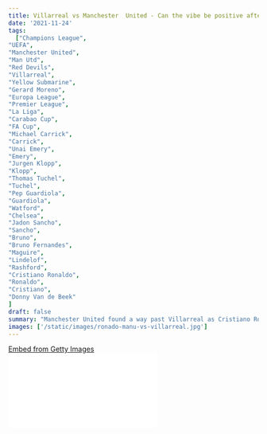 ```yaml
---
title: Villarreal vs Manchester  United - Can the vibe be positive after one display under Carrick?
date: '2021-11-24'
tags:
  ["Champions League",
"UEFA",
"Manchester United",
"Man Utd",
"Red Devils",
"Villarreal",
"Yellow Submarine",
"Gerard Moreno",
"Europa League",
"Premier League",
"La Liga",
"Carabao Cup",
"FA Cup",
"Michael Carrick",
"Carrick",
"Unai Emery",
"Emery",
"Jurgen Klopp",
"Klopp",
"Thomas Tuchel",
"Tuchel",
"Pep Guardiola",
"Guardiola",
"Watford",
"Chelsea",
"Jadon Sancho",
"Sancho",
"Bruno",
"Bruno Fernandes",
"Maguire",
"Lindelof",
"Rashford",
"Cristiano Ronaldo",
"Ronaldo",
"Cristiano",
"Donny Van de Beek"
]
draft: false
summary: "Manchester United found a way past Villarreal as Cristiano Ronaldo and Jadon Sancho ensure that the Red Devils secure a place in the knockout stages of the Champions League"
images: ['/static/images/ronado-manu-vs-villarreal.jpg']
---
```


<div
  className="getty embed image"
  style={{
    backgroundColor: '#fff',
    display: 'inline-block',
    fontFamily: 'Roboto, sans-serif',
    color: '#a7a7a7',
    fontSize: '11px',
    width: '100%',
    maxWidth: '594px',
    float: 'left',
    marginRight: '20px',
    marginBottom: '20px',
  }}
>
  <div style={{ padding: 0, margin: 0, textAlign: 'left' }}>
    <a
      href="http://www.gettyimages.in/detail/1355280601"
      target="_blank"
      style={{
        color: '#a7a7a7',
        textDecoration: 'none',
        fontWeight: 'normal !important',
        border: 'none',
        display: 'inline-block',
      }}
    >
      Embed from Getty Images
    </a>
  </div>
  <div
    style={{
      overflow: 'hidden',
      position: 'relative',
      height: 0,
      padding: '66.66667% 0 0 0',
      width: '100%',
    }}
  >
    <iframe
      src="//embed.gettyimages.com/embed/1355280601?et=wlRVUFEaS8ZlFKCTws3wpA&tld=in&sig=EZI-RtYSm7jLBsWvHRp5TpEBeW9LYMBmkUOx2w7zg0A=&caption=false&ver=1"
      scrolling="no"
      frameBorder={0}
      width={594}
      height={396}
      style={{
        display: 'inline-block',
        position: 'absolute',
        top: 0,
        left: 0,
        width: '100%',
        height: '100%',
        margin: 0,
      }}
    />
  </div>
</div>

Manchester United took the trip to Spain as they faced Unai Emery's Villarreal side at the Estadio de la Cerámica in what was the first game post the Ole Gunnar Solskjaer era.

It was a pale and stale opening 45 minutes from the Red Devils as the hosts dominated proceedings. Man Utd were far from their best as they spent the first half chasing the ball and when they had possession of the ball, they gave it away cheaply.

Well, once again, they needed the quality and brilliance of Cristiano Ronaldo to break the deadlock as he smartly looped the ball over the keeper into the net to net his 140th Champions League goal. He's in a league of his own.

Jadon Sancho came into the goal scoring party along with Ronaldo as he netted his first ever goal in Man Utd colours in the Champions League. "Oh, what a Feeling!"

This win has guaranteed a place in the knockout stages of the Champions League for Manchester United as they are currently on top of Group F with 10 points on board after 5 games.

## Are there a few positives to look at?

Manchester United were poor on the day when they needed to make a statement. Yes, the statement is out there to be seen for everyone as they recorded a 2-0 win away from home against Villarreal, but in reality, are the big boys really going to worry about what Man Utd could deliver in the upcoming games with Michael Carrick in the dugout?

Our answer is "No." We don't think that Jurgen Klopp, Pep Guardiola, Thomas Tuchel are going to be flattered by this 2-0 result. They have bigger issues to deal with other than what Manchester United are delivering at this point in time. That in itself is an embarrassment for the club that holds a stature like Man Utd do.

Against Villarreal, it wasn't a performance where the Red Devils had control of the game. They were dominated in the first half and then they set their authority in the second.

In the knockout stages of the competition, these displays on the field will not take a team far. With Man Utd already knocked out of the EFL cup and as the Premier League title drifts far away, the attention turns towards the FA Cup and the Champions League for the Glazer's to consider as the club needs to win a trophy anytime soon.

It was yet another performance where they "got over the line" which is not in the DNA of the club as they are used to stamp their authority week in and week out, but with the way things stand at the moment, you'd take that if you were a Man Utd fan.

The hosts are a good side as they've recently defeated Ole's Red Devils a few months ago in a penalty shoot-out to win their first ever European trophy - UEFA Europa League. However, they seem to be struggling this season as they sit in 12th place in La Liga with just 16 points on board. They are 10 points adrift of Atletico Madrid who sit in 4th place while Real Betis and Rayo Vallecano occupy the remaining two European spots for next season.

Villarreal will have to put in the hard yards to climb up the La Liga table, but their league position in Spain just goes to show how poor Unai Emery's boys have been this season and one could say that Carrick and his boys got away with this game once again as it has been the pattern for Man Utd for a while now. It was a Villarreal side that didn't have their talisman striker in Gerard Moreno as he's out through injury.

Even though the Yellow Submarines struggle in La Liga, they've been a side that is hard to beat this season as they have drawn 7 times so far in 13 La Liga games. In fact, they came into this Champions League fixture with a 1-1 draw with Celta Vigo. That just shows that Unai Emery banks on his talisman, Gerard Moreno a lot and with his main man absent, Emery looks to build a solid base with the tools that he's got at the moment. That is probably why United struggled to keep possession of the ball and make the most out of it by penetrating in between the lines.

<div
  className="getty embed image"
  style={{
    backgroundColor: '#fff',
    display: 'inline-block',
    fontFamily: 'Roboto, sans-serif',
    color: '#a7a7a7',
    fontSize: '11px',
    width: '100%',
    maxWidth: '594px',
    float: 'left',
    marginRight: '20px',
    marginBottom: '20px',
  }}
>
  <div style={{ padding: 0, margin: 0, textAlign: 'left' }}>
    <a
      href="http://www.gettyimages.in/detail/1236759292"
      target="_blank"
      style={{
        color: '#a7a7a7',
        textDecoration: 'none',
        fontWeight: 'normal !important',
        border: 'none',
        display: 'inline-block',
      }}
    >
      Embed from Getty Images
    </a>
  </div>
  <div
    style={{
      overflow: 'hidden',
      position: 'relative',
      height: 0,
      padding: '68.68687% 0 0 0',
      width: '100%',
    }}
  >
    <iframe
      src="//embed.gettyimages.com/embed/1236759292?et=_1fL_J1WQsJ2mdaWVqTpAw&tld=in&sig=mPWr-MIySIuf03WNyslcCIc7v9VYqu3EV-NDM5jy3GE=&caption=true&ver=1"
      scrolling="no"
      frameBorder={0}
      width={594}
      height={408}
      style={{
        display: 'inline-block',
        position: 'absolute',
        top: 0,
        left: 0,
        width: '100%',
        height: '100%',
        margin: 0,
      }}
    />
  </div>
</div>

Micheal Carrick decided to pull out a few cards as he brought on Bruno Fernandes and Marcus Rashford into the fold as things changed in the middle of the park for United. That was when the Red Devils were able to make things happen from an attacking point of view.

They looked much better and they were offered a gift which Cristiano unwrapped without any hesitation. That's how it's been for Manchester United for a few years now. They play poorly, it's an academy level performance, school boy style of play and then a gift comes along and the Red Devils take full advantage of it.

It was good to see Donny Van de Beek get rewarded for his goal last week as he started a big Champions League fixture away from home. Jadon Sancho was rewarded too for making a couple of bright starts in the recent past.

They injected some energy in midfield which was lacking in the past when Bruno was there along with Fred and McTominay. The presence of Donny and Sancho in midfield contributed well defensively to save the blushes of Maguire and Lindelof.

If you watched the game from the start, the Yellow Submarines were supposed to take a two goal lead at halftime, but David de Gea was once again upto the task as he continues his sublime form in between the sticks.

## The Performance?

Let's be honest, it was utterly poor. Heading into this fixture, Manchester United needed only a point to secure their place in the knockout stages of the Champions League and that was probably why they came into this fixture in a poor "state of mind" looking to churn out a performance worthy of a draw and a point.

No wonder how the Man Utd fans endured watching the first half of the game.

It was not professional enough from Manchester United to perform to such levels especially with the Premier League fixture against Chelsea coming soon. Historically, the game against Chelsea is big and the way you perform as a team prior to that, makes the fixture a spectacle for fans to watch.

However, Man Utd are clearly not on the same wavelength as their rivals. They are far behind in the race.

Their rivals are out there playing a pressing game on their opponents which has made them very successful in the recent past, whereas the personnel that Man Utd have doesn't really allow them to play that way.

It's up to the manager to find a style of play that will suit the players they've got under their belt as a club like United need to deliver winning results from time to time.

With the players that Manchester United have, none of them seem to try and put in that added work rate is required on the field while the game goes on. They were all passive in their approach in the game against Watford last weekend and they were passive once again midweek against the Yellow Submarines except Cristiano Ronaldo.

With this Man Utd team, you'll get the goals that are needed, but you won't get the work rate that is required out of them. They're all saving their energy for some odd reason.

Maybe the fitness levels of this side are not up to the highest standards and that is why you and I see a Manchester United side that are performing very badly in the last two months. If a lot of eyes and fingers and pointed towards the manager and the players for their performances, then a few of those eyes and fingers should turn and point towards the fitness and care-taking personnel that the Red Devils have at their disposal.

Here's the thing:

With Manchester United and their fans, they insist on results rather than performances. Yes, **results matter, but the irony is that with performances comes results.**

You could say that with good performances, there are bad results that come your way, which is true, but in the soccer industry, consistency is key. Consistency is the key to success.

Just as the water wave consistently hits the rocks, they find a way to crack the rock open. That's exactly what Manchester United need to look for at this point in time. Whether they stick with Carrick or hire a new average or top class manager, the key is **"consistency."**
